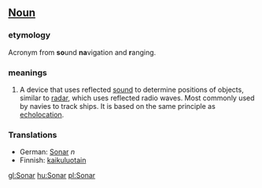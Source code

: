 ==[[Noun]]==
===etymology===
Acronym from '''so'''und '''na'''vigation and '''r'''anging.

===meanings===
#A device that uses reflected [[sound]] to determine positions of objects, similar to [[radar]], which uses reflected radio waves.   Most commonly used by navies to track ships.  It is based on the same principle as [[echolocation]].

===Translations===
*German: [[Sonar]] ''n''
*Finnish: [[kaikuluotain]]

[[gl:Sonar]]
[[hu:Sonar]]
[[pl:Sonar]]